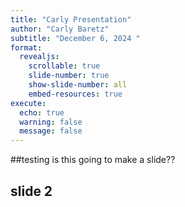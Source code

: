 ```yaml
---
title: "Carly Presentation"
author: "Carly Baretz"
subtitle: "December 6, 2024 "
format:
  revealjs:
    scrollable: true
    slide-number: true
    show-slide-number: all
    embed-resources: true
execute:
  echo: true
  warning: false
  message: false
---
```


##testing
is this going to make a slide??

## slide 2
